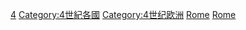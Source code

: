 {{CatPair|3世紀羅馬帝國|5世紀羅馬帝國}} 

[[Category:各世紀羅馬帝國|4]]
[[Category:4世紀各國|Category:4世紀各國]]
[[Category:4世纪欧洲|Category:4世纪欧洲]]
[[Category:4世紀非洲|Rome]]
[[Category:4世紀亞洲|Rome]]
{{tsl|en|Category:Roman Empire in Late Antiquity||Category:古典時代晚期的羅馬帝國}}